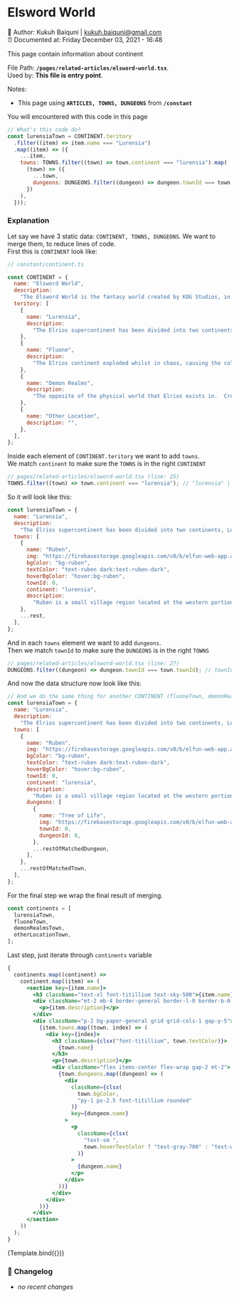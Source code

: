 
<Meta component={ElswordWorld} title="Pages/related-articles/elsword-world" />


# Elsword World

📓 Author: Kukuh Baiquni | <kukuh.baiquni@gmail.com> <br/>
⏰ Documented at: Friday December 03, 2021 - 16:48

This page contain information about continent

File Path: **`/pages/related-articles/elsword-world.tsx`**. <br/>
Used by: **This file is entry point**.

Notes:

- This page using **`ARTICLES, TOWNS, DUNGEONS`** from **`/constant`**

You will encountered with this code in this page

```jsx
// What's this code do?
const lurensiaTown = CONTINENT.teritory
  .filter((item) => item.name === "Lurensia")
  .map((item) => ({
    ...item,
    towns: TOWNS.filter((town) => town.continent === "lurensia").map(
      (town) => ({
        ...town,
        dungeons: DUNGEONS.filter((dungeon) => dungeon.townId === town.townId),
      })
    ),
  }));
```

### Explanation

Let say we have 3 static data: `CONTINENT, TOWNS, DUNGEONS`. We want to merge them, to reduce lines of code. <br/>
First this is `CONTINENT` look like:

```jsx
// constant/continent.ts

const CONTINENT = {
  name: "Elsword World",
  description:
    "The Elsword World is the fantasy world created by KOG Studios, in which is depicted the story of Elsword.  According to the Lore of Elsword, the world of Elrios was once a desolate with life being scarce.  That all changed when the El was bestowed upon the land and life began to flourish.  The all mighty Ellian Kingdom was born surrounding the El until the day of the El Explosion, scattering the El all across Elrios giving birth to many villages and kingdoms.  The Elsword world consists of a major supercontinent called Elrios.  This supercontinent split into two continents, Lurensia and Fluone, due to the explosion of the El in the Festival of Harmony.",
  teritory: [
    {
      name: "Lurensia",
      description:
        "The Elrios supercontinent has been divided into two continents, Lurensia being the western one. Due to the El, Lurensia housed a fertile and prosperous environment and at the same time, filled it with the supreme energy of green earth.",
    },
    {
      name: "Fluone",
      description:
        "The Elrios continent exploded whilst in chaos, causing the colossal mountain to sink within the sea. After several months of pandemonium, the Elrios continent was eventually split into two separate continents.  From the Velder Kingdom in Lurensia, one can pass through the Velder Marina to the eastern Elrios Continent called Fluone.",
    },
    {
      name: "Demon Realms",
      description:
        "The opposite of the physical world that Elrios exists in.  Created by Elia during the creation of the two worlds, the Demon Realm became inhabited with creatures vastly different than those who exist in the physical world such as Glitters, Shadows, Incubi, Succubi, among many others.  This is where Lu originates from as well as many demon figures invading Elrios.",
    },
    {
      name: "Other Location",
      description: "",
    },
  ],
};
```

Inside each element of `CONTINENT.teritory` we want to add `towns`.<br/>
We match `continent` to make sure the `TOWNS` is in the right `CONTINENT`

```jsx
// pages/related-articles/elsword-world.tsx (line: 25)
TOWNS.filter((town) => town.continent === "lurensia"); // "lurensia" | "fluone" | "demon realms" | "other location"
```

So it will look like this:

```jsx
const lurensiaTown = {
  name: "Lurensia",
  description:
    "The Elrios supercontinent has been divided into two continents, Lurensia being the western one. Due to the El, Lurensia housed a fertile and prosperous environment and at the same time, filled it with the supreme energy of green earth.",
  towns: [
    {
      name: "Ruben",
      img: "https://firebasestorage.googleapis.com/v0/b/elfun-web-app.appspot.com/o/images%2Ftown%2Fruben.png?alt=media&token=d3b2870f-4dc0-49fc-8e5d-640284cd72b9",
      bgColor: "bg-ruben",
      textColor: "text-ruben dark:text-ruben-dark",
      hoverBgColor: "hover:bg-ruben",
      townId: 0,
      continent: "lurensia",
      description:
        "Ruben is a small village region located at the western portion of Lurensia. This region is characterized by its forests and marshes, but is most notably known for housing the largest El in all of Elrios which taken on the form of a large tree known as the Tree of El.",
    },
    ...rest,
  ],
};
```

And in each `towns` element we want to add `dungeons`. <br/>
Then we match `townId` to make sure the `DUNGEONS` is in the right `TOWNS`

```jsx
// pages/related-articles/elsword-world.tsx (line: 27)
DUNGEONS.filter((dungeon) => dungeon.townId === town.townId); // townId is the number between 0 - 16
```

And now the data structure now look like this:

```jsx
// And we do the same thing for another CONTINENT (fluoneTown, demonRealmsTown, otherLocationTown)
const lurensiaTown = {
  name: "Lurensia",
  description:
    "The Elrios supercontinent has been divided into two continents, Lurensia being the western one. Due to the El, Lurensia housed a fertile and prosperous environment and at the same time, filled it with the supreme energy of green earth.",
  towns: [
    {
      name: "Ruben",
      img: "https://firebasestorage.googleapis.com/v0/b/elfun-web-app.appspot.com/o/images%2Ftown%2Fruben.png?alt=media&token=d3b2870f-4dc0-49fc-8e5d-640284cd72b9",
      bgColor: "bg-ruben",
      textColor: "text-ruben dark:text-ruben-dark",
      hoverBgColor: "hover:bg-ruben",
      townId: 0,
      continent: "lurensia",
      description:
        "Ruben is a small village region located at the western portion of Lurensia. This region is characterized by its forests and marshes, but is most notably known for housing the largest El in all of Elrios which taken on the form of a large tree known as the Tree of El.",
      dungeons: [
        {
          name: "Tree of Life",
          img: "https://firebasestorage.googleapis.com/v0/b/elfun-web-app.appspot.com/o/images%2Fdungeon%2Ftree-of-life.png?alt=media&token=6e494ab9-7bff-45ba-961c-47183bb440c3",
          townId: 0,
          dungeonId: 0,
        },
        ...restOfMatchedDungeon,
      ],
    },
    ...restOfMatchedTown,
  ],
};
```

For the final step we wrap the final result of merging.

```jsx
const continents = [
  lurensiaTown,
  fluoneTown,
  demonRealmsTown,
  otherLocationTown,
];
```

Last step, just iterate through `continents` variable

```jsx
{
  continents.map((continent) =>
    continent.map((item) => (
      <section key={item.name}>
        <h3 className="text-xl font-titillium text-sky-500">{item.name}</h3>
        <div className="mt-2 mb-4 border-general border-l-0 border-b-0 border-r-0 pt-2">
          <p>{item.description}</p>
        </div>
        <div className="p-2 bg-paper-general grid grid-cols-1 gap-y-5">
          {item.towns.map((town, index) => (
            <div key={index}>
              <h3 className={clsx("font-titillium", town.textColor)}>
                {town.name}
              </h3>
              <p>{town.description}</p>
              <div className="flex items-center flex-wrap gap-2 mt-2">
                {town.dungeons.map((dungeon) => (
                  <div
                    className={clsx(
                      town.bgColor,
                      "py-1 px-2.5 font-titillium rounded"
                    )}
                    key={dungeon.name}
                  >
                    <p
                      className={clsx(
                        "text-sm ",
                        town.hoverTextColor ? "text-gray-700" : "text-white"
                      )}
                    >
                      {dungeon.name}
                    </p>
                  </div>
                ))}
              </div>
            </div>
          ))}
        </div>
      </section>
    ))
  );
}
```

<Canvas>
  <Story name="elsword-world">{Template.bind({})}</Story>
</Canvas>

### 📝 **Changelog**

- _no recent changes_
